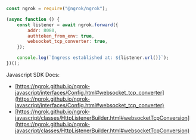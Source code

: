 ```jsx
const ngrok = require("@ngrok/ngrok");

(async function () {
	const listener = await ngrok.forward({
		addr: 8080,
		authtoken_from_env: true,
		websocket_tcp_converter: true,
	});

	console.log(`Ingress established at: ${listener.url()}`);
})();
```

Javascript SDK Docs:

- [https://ngrok.github.io/ngrok-javascript/interfaces/Config.html#websocket_tcp_converter](https://ngrok.github.io/ngrok-javascript/interfaces/Config.html#websocket_tcp_converter)
- [https://ngrok.github.io/ngrok-javascript/classes/HttpListenerBuilder.html#websocketTcpConversion](https://ngrok.github.io/ngrok-javascript/classes/HttpListenerBuilder.html#websocketTcpConversion)
